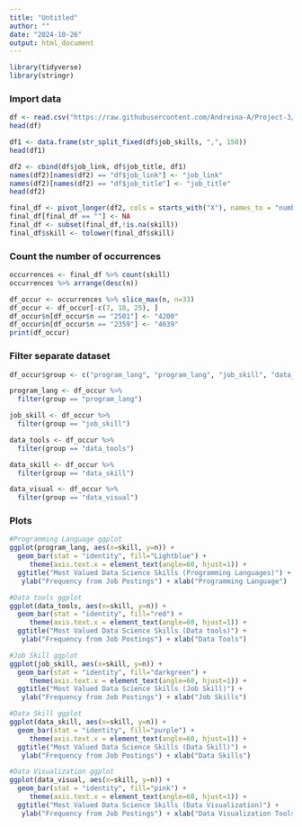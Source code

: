 ---
title: "Untitled"
author: ""
date: "2024-10-26"
output: html_document
---

```{r message=FALSE, warning=FALSE}
library(tidyverse)
library(stringr)
```


### Import data

```{r}
df <- read.csv("https://raw.githubusercontent.com/Andreina-A/Project-3/refs/heads/main/Data_merged.csv")
head(df)
```


```{r}
df1 <- data.frame(str_split_fixed(df$job_skills, ",", 150))
head(df1)
```


```{r}
df2 <- cbind(df$job_link, df$job_title, df1)
names(df2)[names(df2) == "df$job_link"] <- "job_link"
names(df2)[names(df2) == "df$job_title"] <- "job_title"
head(df2)
```


```{r}
final_df <- pivot_longer(df2, cols = starts_with("X"), names_to = "number", values_to = "skill")
final_df[final_df == ""] <- NA
final_df <- subset(final_df,!is.na(skill))
final_df$skill <- tolower(final_df$skill)
```


### Count the number of occurrences

```{r}
occurrences <- final_df %>% count(skill)
occurrences %>% arrange(desc(n))
```

```{r}
df_occur <- occurrences %>% slice_max(n, n=33)
df_occur <- df_occur[-c(7, 18, 25), ]
df_occur$n[df_occur$n == "2501"] <- "4200"
df_occur$n[df_occur$n == "2359"] <- "4639"
print(df_occur)
```


### Filter separate dataset

```{r}
df_occur$group <- c("program_lang", "program_lang", "job_skill", "data_skill", "data_visual", "data_skill", "data_visual", "data_tools", "job_skill", "program_lang", "data_visual", "job_skill", "data_tools", "data_skill", "program_lang", "job_skill", "data_skill", "data_skill", "data_skill", "data_skill", "job_skill", "job_skill", "data_tools", "data_skill", "data_skill", "data_tools", "data_visual", "data_skill", "data_skill", "data_skill")
```

```{r}
program_lang <- df_occur %>% 
  filter(group == "program_lang")
```

```{r}
job_skill <- df_occur %>% 
  filter(group == "job_skill")
```

```{r}
data_tools <- df_occur %>% 
  filter(group == "data_tools")
```

```{r}
data_skill <- df_occur %>% 
  filter(group == "data_skill")
```

```{r}
data_visual <- df_occur %>% 
  filter(group == "data_visual")
```


### Plots

```{r}
#Programming Language ggplot
ggplot(program_lang, aes(x=skill, y=n)) + 
  geom_bar(stat = "identity", fill="Lightblue") +
     theme(axis.text.x = element_text(angle=60, hjust=1)) +
  ggtitle("Most Valued Data Science Skills (Programming Languages)") +
   ylab("Frequency from Job Postings") + xlab("Programming Language")
```

```{r}
#Data tools ggplot
ggplot(data_tools, aes(x=skill, y=n)) + 
  geom_bar(stat = "identity", fill="red") +
     theme(axis.text.x = element_text(angle=60, hjust=1)) +
  ggtitle("Most Valued Data Science Skills (Data tools)") +
   ylab("Frequency from Job Postings") + xlab("Data Tools")
```

```{r}
#Job Skill ggplot
ggplot(job_skill, aes(x=skill, y=n)) + 
  geom_bar(stat = "identity", fill="darkgreen") +
     theme(axis.text.x = element_text(angle=60, hjust=1)) +
  ggtitle("Most Valued Data Science Skills (Job Skill)") +
   ylab("Frequency from Job Postings") + xlab("Job Skills")
```

```{r}
#Data Skill ggplot
ggplot(data_skill, aes(x=skill, y=n)) + 
  geom_bar(stat = "identity", fill="purple") +
     theme(axis.text.x = element_text(angle=60, hjust=1)) +
  ggtitle("Most Valued Data Science Skills (Data Skill)") +
   ylab("Frequency from Job Postings") + xlab("Data Skills")
```

```{r}
#Data Visualization ggplot
ggplot(data_visual, aes(x=skill, y=n)) + 
  geom_bar(stat = "identity", fill="pink") +
     theme(axis.text.x = element_text(angle=60, hjust=1)) +
  ggtitle("Most Valued Data Science Skills (Data Visualization)") +
   ylab("Frequency from Job Postings") + xlab("Data Visualization Tools")
```
